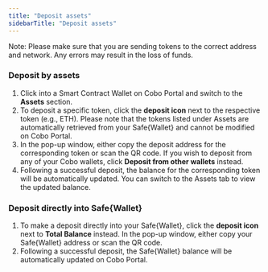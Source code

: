 ```yaml
---
title: "Deposit assets"
sidebarTitle: "Deposit assets"
---
```

Note: Please make sure that you are sending tokens to the correct address and network. Any errors may result in the loss of funds.

### Deposit by assets

1. Click into a Smart Contract Wallet on Cobo Portal and switch to the **Assets** section.
2. To deposit a specific token, click the **deposit icon** next to the respective token (e.g., ETH). Please note that the tokens listed under Assets are automatically retrieved from your Safe&#123;Wallet&#125; and cannot be modified on Cobo Portal.
3. In the pop-up window, either copy the deposit address for the corresponding token or scan the QR code. If you wish to deposit from any of your Cobo wallets, click **Deposit from other wallets** instead.
4. Following a successful deposit, the balance for the corresponding token will be automatically updated. You can switch to the Assets tab to view the updated balance.

### Deposit directly into Safe&#123;Wallet&#125;
1. To make a deposit directly into your Safe&#123;Wallet&#125;, click the **deposit icon** next to **Total Balance** instead. In the pop-up window, either copy your Safe&#123;Wallet&#125; address or scan the QR code.
2. Following a successful deposit, the Safe&#123;Wallet&#125; balance will be automatically updated on Cobo Portal.


